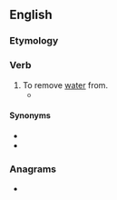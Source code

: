 ==English==

===Etymology===
{{prefix|en|de|water}}

===Verb===
{{wikipedia|dewatering}}
{{en-verb}}

# To remove [[water]] from.
#* {{quote-book
|en
|year=2004
|author=David A. Tillman and N. S. Harding
|title=Fuels of opportunity: characteristics and uses in combustion systems
|chapter=3
|isbn=0080441629
|page=89
|passage=In the 20<sup>th</sup> century, when the mechanical separation of impurities based upon specific gravity separations and the removal of fine coal particles which are difficult to handle and '''dewater''' became the technology of choice, the bituminous coal mining industry produced vast quantities of both gob and fines.}}

====Synonyms====
* {{l|en|dehydrate}}
* {{l|en|dry}}

===Anagrams===
* {{anagrams|en|a=adeertw|tarweed|watered}}
